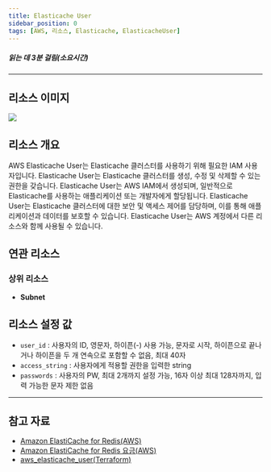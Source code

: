 ```yaml
---
title: Elasticache User
sidebar_position: 0
tags: [AWS, 리소스, Elasticache, ElasticacheUser]
---
```





##### 읽는 데 3분 걸림(소요시간)

---

## 리소스 이미지

<img src={icon} />

## 리소스 개요

AWS Elasticache User는 Elasticache 클러스터를 사용하기 위해 필요한 IAM 사용자입니다. Elasticache User는 Elasticache 클러스터를 생성, 수정 및 삭제할 수 있는 권한을 갖습니다. Elasticache User는 AWS IAM에서 생성되며, 일반적으로 Elasticache를 사용하는 애플리케이션 또는 개발자에게 할당됩니다. Elasticache User는 Elasticache 클러스터에 대한 보안 및 액세스 제어를 담당하며, 이를 통해 애플리케이션과 데이터를 보호할 수 있습니다. Elasticache User는 AWS 계정에서 다른 리소스와 함께 사용될 수 있습니다.

## 연관 리소스

### 상위 리소스

-   **Subnet**

## 리소스 설정 값

-   `user_id` : 사용자의 ID, 영문자, 하이픈(-) 사용 가능, 문자로 시작, 하이픈으로 끝나거나 하이픈을 두 개 연속으로 포함할 수 없음, 최대 40자
-   `access_string` : 사용자에게 적용할 권한을 입력한 string
-   `passwords` : 사용자의 PW, 최대 2개까지 설정 가능, 16자 이상 최대 128자까지, 입력 가능한 문자 제한 없음

---

## 참고 자료

-   [Amazon ElastiCache for Redis(AWS)](https://docs.aws.amazon.com/ko_kr/AmazonElastiCache/latest/red-ug/WhatIs.html)
-   [Amazon ElastiCache for Redis 요금(AWS)](https://aws.amazon.com/ko/elasticache/pricing/?nc=sn&loc=5)
-   [aws_elasticache_user(Terraform)](https://registry.terraform.io/providers/hashicorp/aws/latest/docs/resources/elasticache_user)
